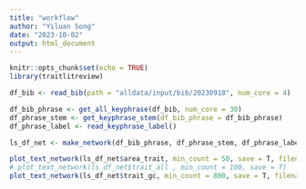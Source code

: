 ```yaml
---
title: "workflow"
author: "Yiluan Song"
date: "2023-10-02"
output: html_document
---
```


```r
knitr::opts_chunk$set(echo = TRUE)
library(traitlitreview)
```

```r
df_bib <- read_bib(path = "alldata/input/bib/20230918", num_core = 4)
```

```r
df_bib_phrase <- get_all_keyphrase(df_bib, num_core = 30)
df_phrase_stem <- get_keyphrase_stem(df_bib_phrase = df_bib_phrase)
df_phrase_label <- read_keyphrase_label()
```

```r
ls_df_net <- make_network(df_bib_phrase, df_phrase_stem, df_phrase_label)
```

```r
plot_text_network(ls_df_net$area_trait, min_count = 50, save = T, filename = "area_trait")
# plot_text_network(ls_df_net$trait_all , min_count = 100, save = T)
plot_text_network(ls_df_net$trait_gc, min_count = 800, save = T, filename = "trait_gc")
```

